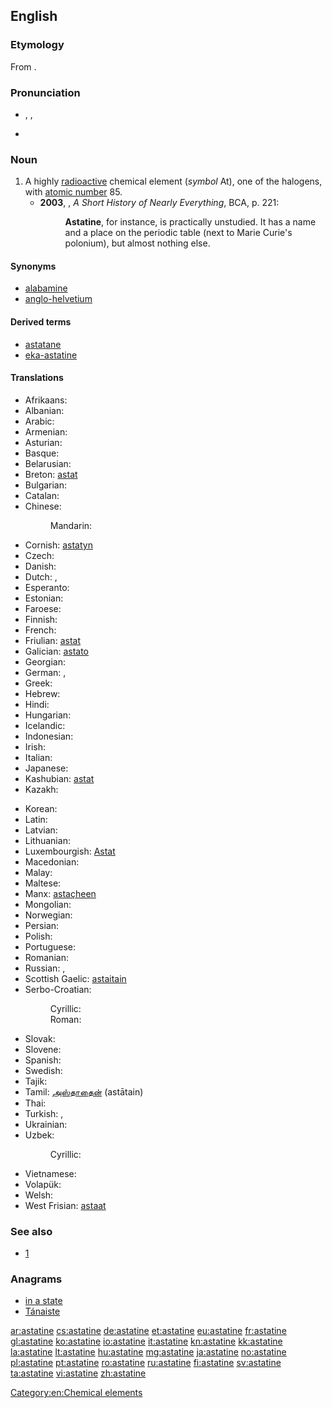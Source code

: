 ==English==

{{wikipedia}}
{{elements|At|polonium|Po|radon|Rn}}

===Etymology===
From {{etyl|grc}} {{term|ἄστατος||unstable|lang=grc}} {{suffix||ine}}.

===Pronunciation===
* {{a|UK}} {{enPR|asʹtətēn}}, {{IPA|/ˈastətiːn/}}, {{X-SAMPA|/"ast@ti:n/}}
* {{audio|en-us-astatine.ogg|Audio (US)}}

===Noun===
{{en-noun|-}}

# A highly [[radioactive]] chemical element (''symbol'' At), one of the halogens, with [[atomic number]] 85.
#* '''2003''', {{w|Bill Bryson}}, ''A Short History of Nearly Everything'', BCA, p. 221:
#*: '''Astatine''', for instance, is practically unstudied. It has a name and a place on the periodic table (next to Marie Curie's polonium), but almost nothing else.

====Synonyms====
* [[alabamine]] {{qualifier|proposed name}}
* [[anglo-helvetium]] {{qualifier|formerly}}

====Derived terms====
* [[astatane]]
* [[eka-astatine]]

====Translations====
{{trans-top|the chemical element}}
* Afrikaans: {{t-|af|astaat}}
* Albanian: {{t-|sq|astat}}
* Arabic: {{t-|ar|أستاتين|m|tr=ʾastatīn}}
* Armenian: {{t-|hy|աստատ|tr=astat}}
* Asturian: {{t-|ast|astatu|m}}
* Basque: {{t-|eu|astatoa}}
* Belarusian: {{t-|be|астат|m|tr=astát}}
* Breton: [[astat]]
* Bulgarian: {{t-|bg|астатин|m|tr=astatín}}
* Catalan: {{t-|ca|àstat}}
* Chinese:
*: Mandarin: {{t|cmn|砹|tr=ài|sc=Hani}}
* Cornish: [[astatyn]]
* Czech: {{t+|cs|astat|m}}
* Danish: {{t-|da|astat}}
* Dutch: {{t+|nl|astatium|n}}, {{t+|nl|astaat|n}}
* Esperanto: {{t+|eo|astato}}
* Estonian: {{t-|et|astaat}}
* Faroese: {{t-|fo|astatan}}
* Finnish: {{t+|fi|astatiini}}
* French: {{t+|fr|astate|m}}
* Friulian: [[astat]]
* Galician: [[astato]]
* Georgian: {{t-|ka|ასტატი|tr=astati|sc=Geor}}
* German: {{t+|de|Astat|n}}, {{t-|de|Astatin|n}}
* Greek: {{t+|el|άστατο|n|tr=ástato|sc=Grek}}
* Hebrew: {{t+|he|אסטטין|tr=astatín}}
* Hindi: {{t-|hi|लावणी|tr=lāvanī|sc=Deva}}
* Hungarian: {{t+|hu|asztácium}}
* Icelandic: {{t+|is|astat}}
* Indonesian: {{t+|id|astatin}}
* Irish: {{t-|ga|astaitín}}
* Italian: {{t+|it|astato|m}}
* Japanese: {{t+|ja|アスタチン|tr=asutachin}}
* Kashubian: [[astat]]
* Kazakh: {{t|kk|астатин|tr=astatïn|sc=Cyrl}}
{{trans-mid}}
* Korean: {{t+|ko|아스타틴|tr=aseutatin|sc=Hang}}
* Latin: {{t+|la|astatium}}
* Latvian: {{t-|lv|astats|m}}
* Lithuanian: {{t+|lt|astatinas|m}}
* Luxembourgish: [[Astat]]
* Macedonian: {{t-|mk|астат|m|tr=astát}}
* Malay: {{t-|ms|astatin}}
* Maltese: {{t-|mt|astatin}}
* Manx: [[astaçheen]]
* Mongolian: {{t-|mn|астат|tr=astat|sc=Cyrl}}
* Norwegian: {{t+|no|astat}}
* Persian: {{t-|fa|استاتین|tr=astâtin}}
* Polish: {{t+|pl|astat|m}}
* Portuguese: {{t+|pt|astato|m}}
* Romanian: {{t+|ro|astatin|n}}
* Russian: {{t+|ru|астат|m|tr=astát}}, {{t+|ru|астатин|m|tr=astatín}}
* Scottish Gaelic: [[astaitain]]
* Serbo-Croatian:
*: Cyrillic: {{t-|sh|астат|m|sc=Cyrl}}
*: Roman: {{t-|sh|astat|m}}
* Slovak: {{t-|sk|astat|m}}
* Slovene: {{t+|sl|astat|m}}
* Spanish: {{t+|es|astato|m}}
* Swedish: {{t+|sv|astat}}
* Tajik: {{t-|tg|астат|tr=astat}}
* Tamil: [[அஸ்தாதைன்]] (astātain)
* Thai: {{t-|th|แอสทาทีน|tr=àesthāthīn|sc=Thai}}
* Turkish: {{t+|tr|astat}}, {{t-|tr|asatatin}}
* Ukrainian: {{t-|uk|астат|m|tr=astát}}
* Uzbek: {{t-|uz|astat|tr=astatin}}
*: Cyrillic: {{t-|uz|астат|sc=Cyrl}}
* Vietnamese: {{t-|vi|astatin}}
* Volapük: {{t-|vo|lastatin}}
* Welsh: {{t+|cy|astatin}}
* West Frisian: [[astaat]]
{{trans-bottom}}

===See also===
* [http://elements.vanderkrogt.net/element.php?sym=At]

===Anagrams===
* [[in a state#English|in a state]]
* [[Tánaiste#English|Tánaiste]]

[[Category:en:Chemical elements]]

[[ar:astatine]]
[[cs:astatine]]
[[de:astatine]]
[[et:astatine]]
[[eu:astatine]]
[[fr:astatine]]
[[gl:astatine]]
[[ko:astatine]]
[[io:astatine]]
[[it:astatine]]
[[kn:astatine]]
[[kk:astatine]]
[[la:astatine]]
[[lt:astatine]]
[[hu:astatine]]
[[mg:astatine]]
[[ja:astatine]]
[[no:astatine]]
[[pl:astatine]]
[[pt:astatine]]
[[ro:astatine]]
[[ru:astatine]]
[[fi:astatine]]
[[sv:astatine]]
[[ta:astatine]]
[[vi:astatine]]
[[zh:astatine]]